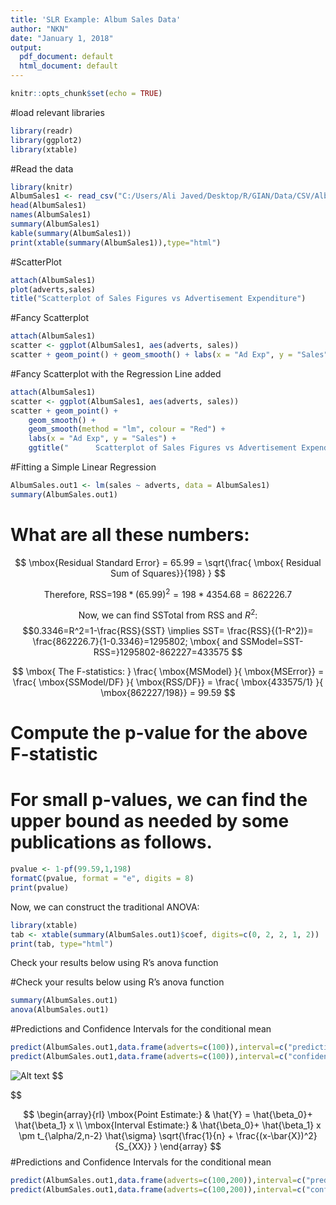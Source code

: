 ```yaml
---
title: 'SLR Example: Album Sales Data'
author: "NKN"
date: "January 1, 2018"
output:
  pdf_document: default
  html_document: default
---
```


```r
knitr::opts_chunk$set(echo = TRUE)
```

#load relevant libraries
```r
library(readr)
library(ggplot2)
library(xtable)
```

#Read the data
```r
library(knitr)
AlbumSales1 <- read_csv("C:/Users/Ali Javed/Desktop/R/GIAN/Data/CSV/AlbumSales1.csv")
head(AlbumSales1)
names(AlbumSales1)
summary(AlbumSales1)
kable(summary(AlbumSales1))
print(xtable(summary(AlbumSales1)),type="html")

```

#ScatterPlot
```r
attach(AlbumSales1)
plot(adverts,sales)
title("Scatterplot of Sales Figures vs Advertisement Expenditure")

```


#Fancy Scatterplot
```r
attach(AlbumSales1)
scatter <- ggplot(AlbumSales1, aes(adverts, sales))
scatter + geom_point() + geom_smooth() + labs(x = "Ad Exp", y = "Sales") + ggtitle("      Scatterplot of Sales Figures vs Advertisement Expenditure")

```


#Fancy Scatterplot with the Regression Line added
```r
attach(AlbumSales1)
scatter <- ggplot(AlbumSales1, aes(adverts, sales))
scatter + geom_point() + 
	geom_smooth() +
	geom_smooth(method = "lm", colour = "Red") + 
	labs(x = "Ad Exp", y = "Sales") + 
	ggtitle("      Scatterplot of Sales Figures vs Advertisement Expenditure")

```


#Fitting a Simple Linear Regression
```r
AlbumSales.out1 <- lm(sales ~ adverts, data = AlbumSales1)
summary(AlbumSales.out1)

```

# What are all these numbers:

$$ \mbox{Residual Standard Error} = 65.99 = \sqrt{\frac{ \mbox{ Residual Sum of Squares}}{198} } $$

$$ \mbox{Therefore,  RSS=}  198* (65.99)^2 = 198*4354.68=862226.7$$



$$ \mbox{Now, we can find SSTotal from RSS and } R^2: $$
$$0.3346=R^2=1-\frac{RSS}{SST} \implies SST= \frac{RSS}{(1-R^2)}= \frac{862226.7}{1-0.3346}=1295802;  \mbox{   and  SSModel=SST-RSS=}1295802-862227=433575  $$ 

$$ \mbox{ The F-statistics: } \frac{ \mbox{MSModel} }{ \mbox{MSError}} = \frac{ \mbox{SSModel/DF} }{ \mbox{RSS/DF}} =
\frac{ \mbox{433575/1} }{ \mbox{862227/198}} = 99.59 $$

# Compute the p-value for the above F-statistic
# For small p-values, we can find the upper bound as needed by some publications as follows.
```r
pvalue <- 1-pf(99.59,1,198)
formatC(pvalue, format = "e", digits = 8)
print(pvalue)
```

Now, we can construct the traditional ANOVA:

```r
library(xtable)
tab <- xtable(summary(AlbumSales.out1)$coef, digits=c(0, 2, 2, 1, 2))
print(tab, type="html")
```


Check your results below using R's anova function



#Check your results below using R's anova function
```r
summary(AlbumSales.out1)
anova(AlbumSales.out1)
```


#Predictions and Confidence Intervals for the conditional mean
```r
predict(AlbumSales.out1,data.frame(adverts=c(100)),interval=c("prediction"),se.fit=TRUE)$fit[1,] 
predict(AlbumSales.out1,data.frame(adverts=c(100)),interval=c("confidence"),se.fit=TRUE)$fit[1,]

```


![Alt text](figures/predictionORmeans.png)
$$
\begin{array}{rl} 
\mbox{Point Prediction:} & \hat{Y} = \hat{\beta_0}+ \hat{\beta_1} x  \\
\mbox{Prediction Interval:}  & \hat{\beta_0}+ \hat{\beta_1} x \pm t_{\alpha/2,n-2} \hat{\sigma} \sqrt{ 1+ \frac{1}{n} + \frac{(x-\bar{X})^2}{S_{XX}} }
\end{array}

$$

$$
\begin{array}{rl} 
\mbox{Point Estimate:} & \hat{Y} = \hat{\beta_0}+ \hat{\beta_1} x  \\
\mbox{Interval Estimate:}  & \hat{\beta_0}+ \hat{\beta_1} x \pm t_{\alpha/2,n-2} \hat{\sigma} \sqrt{\frac{1}{n} + \frac{(x-\bar{X})^2}{S_{XX}} }
\end{array}
$$
#Predictions and Confidence Intervals for the conditional mean
```r
predict(AlbumSales.out1,data.frame(adverts=c(100,200)),interval=c("prediction"),se.fit=TRUE)$fit[1:2,] 
predict(AlbumSales.out1,data.frame(adverts=c(100,200)),interval=c("confidence"),se.fit=TRUE)$fit[1:2,]

```




